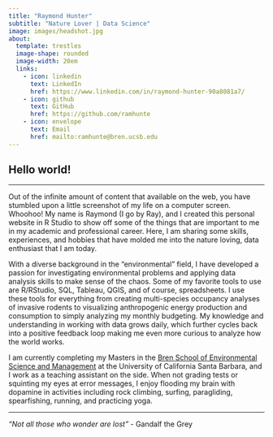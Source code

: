 ```yaml
---
title: "Raymond Hunter"
subtitle: "Nature Lover | Data Science"
image: images/headshot.jpg
about:
  template: trestles
  image-shape: rounded
  image-width: 20em
  links:
    - icon: linkedin
      text: LinkedIn
      href: https://www.linkedin.com/in/raymond-hunter-90a8081a7/
    - icon: github
      text: GitHub
      href: https://github.com/ramhunte
    - icon: envelope
      text: Email
      href: mailto:ramhunte@bren.ucsb.edu
---
```


## Hello world!

<hr class="custom-line">

Out of the infinite amount of content that available on the web, you have stumbled upon a little screenshot of my life on a computer screen. Whoohoo! My name is Raymond (I go by Ray), and I created this personal website in R Studio to show off some of the things that are important to me in my academic and professional career. Here, I am sharing some skills, experiences, and hobbies that have molded me into the nature loving, data enthusiast that I am today.

With a diverse background in the "environmental" field, I have developed a passion for investigating environmental problems and applying data analysis skills to make sense of the chaos. Some of my favorite tools to use are R/RStudio, SQL, Tableau, QGIS, and of course, spreadsheets. I use these tools for everything from creating multi-species occupancy analyses of invasive rodents to visualizing anthropogenic energy production and consumption to simply analyzing my monthly budgeting. My knowledge and understanding in working with data grows daily, which further cycles back into a positive feedback loop making me even more curious to analyze how the world works.

I am currently completing my Masters in the 
[Bren School of Environmental Science and Management](https://bren.ucsb.edu/masters-programs/master-environmental-science-and-management) 
at the University of California Santa Barbara, and I work as a teaching assistant on the side. When not grading tests or squinting my eyes at error messages, I enjoy flooding my brain with dopamine in activities including rock climbing, surfing, paragliding, spearfishing, running, and practicing yoga.

<hr class="custom-line">

*"Not all those who wonder are lost"* - Gandalf the Grey


